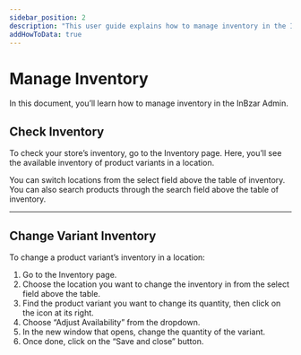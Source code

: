 ```yaml
---
sidebar_position: 2
description: "This user guide explains how to manage inventory in the InBzar Admin. Learn how to check and change a variant's quantity in a location."
addHowToData: true
---
```



# Manage Inventory

In this document, you’ll learn how to manage inventory in the InBzar Admin.

## Check Inventory

To check your store’s inventory, go to the Inventory page. Here, you’ll see the available inventory of product variants in a location.

You can switch locations from the select field above the table of inventory. You can also search products through the search field above the table of inventory.

---

## Change Variant Inventory

To change a product variant’s inventory in a location:

1. Go to the Inventory page.
2. Choose the location you want to change the inventory in from the select field above the table.
3. Find the product variant you want to change its quantity, then click on the <UiIcon lightIcon="https://res.cloudinary.com/dza7lstvk/image/upload/v1667999308/Medusa%20Docs/UI%20Icons/1ordBC6_ssysel.png" darkIcon="https://res.cloudinary.com/dza7lstvk/image/upload/v1667999326/Medusa%20Docs/UI%20Icons/dSwWYBH_stzgoi.png" alt="three dots" /> icon at its right.
4. Choose “Adjust Availability” from the dropdown.
5. In the new window that opens, change the quantity of the variant.
6. Once done, click on the “Save and close” button.
